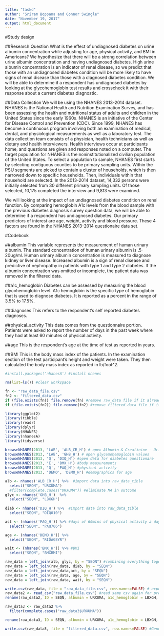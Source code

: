 ---
title: "taskd"
author: "Sriram Boppana and Connor Swingle"
date: "November 19, 2017"
output: html_document
---
#Study design

##Research Question
What is the effect of undiagnosed diabetes on urine albumin concentration while adjusting for age, physical activity, and BMI in Americans? We hypothesize that there will be a strong correlation between urine albumin concentration and having undiagnosed diabetes. High urine albumin concentration is an indicator of renal disease, so we predict that those with an undiagnosed diabetes condition will be more likely to have signs of renal disease than those with a diagnosed diabetes condition. We will be able to determine if a respondent has undiagnosed diabetes by looking at the glycohemoglobin test results and crosscheck it with their response about a current diabetes diagnostic. 

##Data Collection
We will be using the NHANES 2013-2014 dataset. NHANES is the National Health and Nutrition Examination Survey, and has been assessing the health and nutritional status of adults and children in the United States since the early 1960s. NHANES is an initiative of the Center for Disease Control and Prevention (CDC). Since 1999, NHANES has become a continuous program involving both an examination of medical, dental, and physiological measurements as well as a laboratory test. The data collection team consists of a physician, health technicians as well as dietary and health interviewers. Health interviews occur at participants home, and questions are given and responses noted on a computer. The target population for NHANES is the noninstitutionalized civilian population of the United States. To select a population to sample, NHANES first starts by selecting contiguous counties to be primary sampling units. Within the PSU segments are picked to contain a cluster of households, which is then narrowed down to specific households. Then, individuals within that household are selected. In the 2013-2014 dataset, 14,332 persons were initially selected from 30 different primary sampling units. Of those selected, 10,175 completed the interview and 9,813 were examined.

We will looking at the impact of an undiagnosed diabetes condition on renal function. By comparing hemoglobin A1c levels from the blood sample with the previous diabetes diagnosis survey question data, we will be able to determine if a respondent has undiagnosed diabetes. Our primary predictors of interest are age, weight, activity and blood pressure. These 4 factors are found in the NHANES 2013-2014 questionaire data set. 

#Codebook

##albumin
This variable represents the measurement of human urinary albumin. The standard concentration of human urinary albumin is .5-20ug/ml. Human urinary albumin concentration is measured to diagnose kidney or liver disease. Increased albumin is a sign of renal disease and predictive of nephropathy in patients with type 1 and type 2 diabetes. If the albumin concentration was omitted or incomplete, the patient data was removed in the filtered data.

##a1c_hemoglobin
Diabetes can be assessed by measuring the blood glycohemoglobin level.  A1c hemoglobin is the specific type of hemoglobin that is used to diagnose diabetes. It is reported as a percent in the range of 3.5% to 17.5%. 

##diagnoses
This refers to the respondent's self reported diabetes diagnoses. 

##physical_activity
This data comes from the questionnaire portion. Patients were asked to report the number of days in the past week where they had at least 60 minutes of physical activity. 

##age
This is the respondent's age at the time of test as reported in years. 

##BMI
This is the body mass index of the patients. In the examination section of the test participant's height and weight were taken. They then calculated the body mass index as reported in lb/foot^2.



```{r install nhanesA}
#install.packages('nhanesA') #install nhanes
```

```{r Setup}
rm(list=ls()) #clear workspace

fn <- "raw_data_file.csv"
fn2 <- "filtered_data.csv"
if (file.exists(fn)) file.remove(fn) #remove raw_data file if it already exists (raw_data_file is the export from R to csv of nhanes dataset )
if (file.exists(fn2)) file.remove(fn2) #remove filtered_data file if it already exists (filtered_data is the export from R to csv of nhanes dataset )

library(ggplot2)
library(tibble)
library(readr)
library(dplyr)
library(NHANES)
library(nhanesA)
library(tidyverse)
```

```{r Raw data}
browseNHANES(2013, 'LAB', 'ALB_CR_H') # open Albumin & Creatinine - Urine (ALB_CR_H) weblink
browseNHANES(2013, 'LAB', 'GHB_H') # open glycemohemoglobin values
browseNHANES(2013, 'Q', 'DIQ_H') #open data for diabetes questionare
browseNHANES(2013, 'E', 'BMX_H') #body measurements
browseNHANES(2013, 'Q', 'PAQ_H') #physical activity
browseNHANES(2013, 'DEMO', 'DEMO_H') #demographics for age

alb <- nhanes('ALB_CR_H') %>%  #import data into raw_data_tible
  select("SEQN", "URXUMA")
  #filter(complete.cases("URXUMA")) #eliminate NA in outcome
glyc <- nhanes('GHB_H')  %>%
  select("SEQN", "LBXGH")
  
diab <- nhanes('DIQ_H') %>%  #import data into raw_data_tible
  select("SEQN", "DIQ010")

act <- (nhanes('PAQ_H')) %>% #days of 60mins of physical activity a day
  select("SEQN", "PAQ706")

age <- (nhanes('DEMO_H')) %>% 
  select("SEQN", "RIDAGEYR")

wait <- (nhanes('BMX_H')) %>% #BMI
  select("SEQN", "BMXBMI")

raw_data = left_join(alb, glyc, by = "SEQN") #combining everything together
raw_data = left_join(raw_data, diab, by = "SEQN")
raw_data = left_join(raw_data,act, by = "SEQN")
raw_data = left_join(raw_data, age, by = "SEQN")
raw_data = left_join(raw_data, wait, by = "SEQN")

```

```{r upload raw data again}
write.csv(raw_data, file = "raw_data_file.csv", row.names=FALSE) # export to csv file
raw_data2 <- read_csv("raw_data_file.csv") #read same csv again for proof that the original csv was exported properly
rename(raw_data2, ID = SEQN, albumin = URXUMA, a1c_hemoglobin = LBXGH, diagnoses = DIQ010, physical_activity= PAQ706, age = RIDAGEYR, BMI = BMXBMI)

```

```{r filter data}
raw_data3 <- raw_data2 %>%
  filter(complete.cases("raw_data3$URXUMA"))

rename(raw_data3, ID = SEQN, albumin = URXUMA, a1c_hemoglobin = LBXGH, diagnoses = DIQ010, physical_activity= PAQ706, age = RIDAGEYR, BMI = BMXBMI)

write.csv(raw_data3, file = "filtered_data.csv", row.names=FALSE) #Generate the filtered data
```
